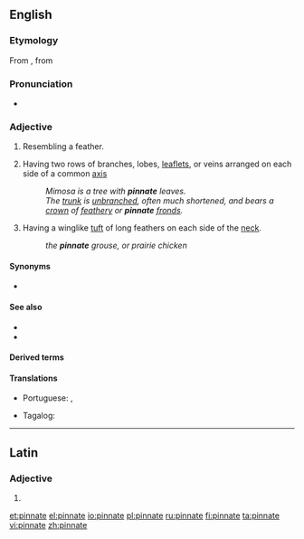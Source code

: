 ==English==

===Etymology===
From {{etyl|la|en}} {{m|la|pinnātus||[[feathered]]}}, from {{m|la|pinna||[[feather]]}}

===Pronunciation===
* {{IPA|/pɪnˈneɪt/|lang=en}}

{{wikipedia}}

===Adjective===
{{en-adj}}

# Resembling a feather.
# {{lb|en|botany}} Having two rows of branches, lobes, [[leaflet]]s, or veins arranged on each side of a common [[axis]]
#: ''Mimosa is a tree with '''pinnate''' leaves.''
#: ''The [[trunk]] is [[unbranched]], often much shortened, and bears a [[crown]] of [[feathery]] or '''pinnate''' [[fronds]].''
# {{lb|en|zoology}} Having a winglike [[tuft]] of long feathers on each side of the [[neck]].
#: ''the '''pinnate''' grouse, or prairie chicken''

====Synonyms====
* {{l|en|pinnated}}

====See also====
* {{l|en|pinnately}}
* {{l|en|palmate}}

====Derived terms====
{{der3|[[abruptly-pinnate]]
|[[bipinnate]]
|[[even-pinnate]]
|[[imparipinnate]]
|[[multipinnate]]
|[[odd-pinnate]]
|[[paripinnate]]
|[[pluripinnate]]
|[[tripinnate]]
|[[tripinnated]]}}

====Translations====
{{trans-top|resembling a feather}}
{{trans-mid}}
{{trans-bottom}}

{{trans-top|having two rows of branches, lobes, leaflets or veins arranged on each side of a common axis}}
* Portuguese: {{t|pt|pinado}}, {{t|pt|penado}}
{{trans-mid}}
* Tagalog: {{t|tl|sangahan}}
{{trans-bottom}}

{{trans-top|having a winglike tuft of long feathers on each side of the neck}}
{{trans-mid}}
{{trans-bottom}}

----

==Latin==

===Adjective===
{{la-adj-form|pinnāte}}

# {{inflection of|pinnātus||voc|m|s|lang=la}}

[[et:pinnate]]
[[el:pinnate]]
[[io:pinnate]]
[[pl:pinnate]]
[[ru:pinnate]]
[[fi:pinnate]]
[[ta:pinnate]]
[[vi:pinnate]]
[[zh:pinnate]]